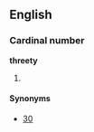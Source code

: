 ==English==

===Cardinal number===
'''threety'''

# {{obsolete|or|nonstandard}} {{misspelling of|thirty}}

====Synonyms====
*[[30]]